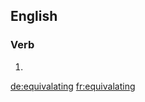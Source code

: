 ==English==

===Verb===
{{head|en|present participle}}

# {{present participle of|equivalate|lang=en|nocat=1}}

[[de:equivalating]]
[[fr:equivalating]]